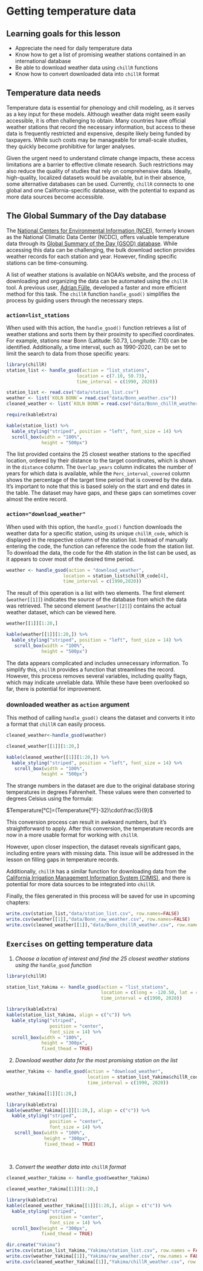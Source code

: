 # Getting temperature data

## Learning goals for this lesson

-   Appreciate the need for daily temperature data
-   Know how to get a list of promising weather stations contained in an international database
-   Be able to download weather data using `chillR` functions
-   Know how to convert downloaded data into `chillR` format

## Temperature data needs

Temperature data is essential for phenology and chill modeling, as it serves as a key input for these models. Although weather data might seem easily accessible, it is often challenging to obtain. Many countries have official weather stations that record the necessary information, but access to these data is frequently restricted and expensive, despite likely being funded by taxpayers. While such costs may be manageable for small-scale studies, they quickly become prohibitive for larger analyses.

Given the urgent need to understand climate change impacts, these access limitations are a barrier to effective climate research. Such restrictions may also reduce the quality of studies that rely on comprehensive data. Ideally, high-quality, localized datasets would be available, but in their absence, some alternative databases can be used. Currently, `chillR` connects to one global and one California-specific database, with the potential to expand as more data sources become accessible.

## The Global Summary of the Day database

The [National Centers for Environmental Information (NCEI)](https://www.ncei.noaa.gov/), formerly known as the National Climatic Data Center (NCDC), offers valuable temperature data through its [Global Summary of the Day (GSOD) database](https://www.ncei.noaa.gov/access/search/data-search/global-summary-of-the-day). While accessing this data can be challenging, the bulk download section provides weather records for each station and year. However, finding specific stations can be time-consuming.

A list of weather stations is available on NOAA's website, and the process of downloading and organizing the data can be automated using the `chillR` tool. A previous user, [Adrian Fülle](https://www.gartenbauwissenschaft.uni-bonn.de/author/adrian-fulle/), developed a faster and more efficient method for this task. The `chillR` function `handle_gsod()` simplifies the process by guiding users through the necessary steps.

### `action=list_stations`

When used with this action, the `handle_gsod()` function retrieves a list of weather stations and sorts them by their proximity to specified coordinates. For example, stations near Bonn (Latitude: 50.73, Longitude: 7.10) can be identified. Additionally, a time interval, such as 1990-2020, can be set to limit the search to data from those specific years:

```r
library(chillR)
station_list <- handle_gsod(action = "list_stations",
                          location = c(7.10, 50.73),
                          time_interval = c(1990, 2020))
```

```r
station_list <- read.csv("data/station_list.csv")
weather <- list(`KOLN BONN`= read.csv("data/Bonn_weather.csv"))
cleaned_weather <- list(`KOLN BONN`= read.csv("data/Bonn_chillR_weather.csv"))
```

```r
require(kableExtra)

kable(station_list) %>%
  kable_styling("striped", position = "left", font_size = 14) %>% 
  scroll_box(width = "100%",
             height = "500px")

```

The list provided contains the 25 closest weather stations to the specified location, ordered by their distance to the target coordinates, which is shown in the `distance` column. The `Overlap_years` column indicates the number of years for which data is available, while the `Perc_interval_covered` column shows the percentage of the target time period that is covered by the data. It's important to note that this is based solely on the start and end dates in the table. The dataset may have gaps, and these gaps can sometimes cover almost the entire record.

### `action="download_weather"`

When used with this option, the `handle_gsod()` function downloads the weather data for a specific station, using its unique `chillR_code`, which is displayed in the respective column of the station list. Instead of manually entering the code, the function can reference the code from the station list. To download the data, the code for the 4th station in the list can be used, as it appears to cover most of the desired time period.

```r
weather <- handle_gsod(action = "download_weather",
                     location = station_list$chillR_code[4],
                     time_interval = c(1990,2020))
```

The result of this operation is a list with two elements. The first element (`weather[[1]]`) indicates the source of the database from which the data was retrieved. The second element (`weather[[2]]`) contains the actual weather dataset, which can be viewed here.

```r
weather[[1]][1:20,]
```

```r
kable(weather[[1]][1:20,]) %>%
  kable_styling("striped", position = "left", font_size = 14) %>% 
   scroll_box(width = "100%",
             height = "500px")

```

The data appears complicated and includes unnecessary information. To simplify this, `chillR` provides a function that streamlines the record. However, this process removes several variables, including quality flags, which may indicate unreliable data. While these have been overlooked so far, there is potential for improvement.

### downloaded weather as `action` argument

This method of calling `handle_gsod()` cleans the dataset and converts it into a format that `chillR` can easily process.

```r
cleaned_weather<-handle_gsod(weather)
```

```r
cleaned_weather[[1]][1:20,]

```

```r
kable(cleaned_weather[[1]][1:20,]) %>%
  kable_styling("striped", position = "left", font_size = 14) %>% 
   scroll_box(width = "100%",
             height = "500px")

```

The strange numbers in the dataset are due to the original database storing temperatures in degrees Fahrenheit. These values were then converted to degrees Celsius using the formula:

$Temperature[°C]=(Temperature[°F]-32)\cdot\frac{5}{9}$

This conversion process can result in awkward numbers, but it's straightforward to apply. After this conversion, the temperature records are now in a more usable format for working with `chillR`.

However, upon closer inspection, the dataset reveals significant gaps, including entire years with missing data. This issue will be addressed in the lesson on filling gaps in temperature records.

Additionally, `chillR` has a similar function for downloading data from the [California Irrigation Management Information System (CIMIS)](https://cimis.water.ca.gov/), and there is potential for more data sources to be integrated into `chillR`.

Finally, the files generated in this process will be saved for use in upcoming chapters:

```r
write.csv(station_list,"data/station_list.csv", row.names=FALSE)
write.csv(weather[[1]],"data/Bonn_raw_weather.csv", row.names=FALSE)
write.csv(cleaned_weather[[1]],"data/Bonn_chillR_weather.csv", row.names=FALSE)

```

## `Exercises` on getting temperature data

1)  *Choose a location of interest and find the 25 closest weather stations using the* `handle_gsod` *function*

```r
library(chillR)
```

```r
station_list_Yakima <- handle_gsod(action = "list_stations",
                                   location = c(long = -120.50, lat = 46.60), 
                                   time_interval = c(1990, 2020))
```

```r
library(kableExtra)
kable(station_list_Yakima, align = c("c")) %>%
  kable_styling("striped", 
                position = "center", 
                font_size = 14) %>% 
  scroll_box(width = "100%",
             height = "300px",
             fixed_thead = TRUE)
```

2)  *Download weather data for the most promising station on the list*

```r
weather_Yakima <- handle_gsod(action = "download_weather",
                              location = station_list_Yakima$chillR_code[1],
                              time_interval = c(1990, 2020))
```

```r
weather_Yakima[[1]][1:20,]
```

```r
library(kableExtra)
kable(weather_Yakima[[1]][1:20,], align = c("c")) %>%
  kable_styling("striped", 
                position = "center", 
                font_size = 14) %>% 
   scroll_box(width = "100%", 
              height = "300px",
              fixed_thead = TRUE)
              
              

```

3)  *Convert the weather data into* `chillR` *format*

```r
cleaned_weather_Yakima <- handle_gsod(weather_Yakima) 
```

```r
cleaned_weather_Yakima[[1]][1:20,]
```

```r
library(kableExtra)
kable(cleaned_weather_Yakima[[1]][1:20,], align = c("c")) %>%
  kable_styling("striped", 
                position = "center", 
                font_size = 14) %>% 
  scroll_box(height = "300px",
             fixed_thead = TRUE)

```

```r
dir.create("Yakima")
write.csv(station_list_Yakima,"Yakima/station_list.csv", row.names = FALSE)
write.csv(weather_Yakima[[1]],"Yakima/raw_weather.csv", row.names = FALSE)
write.csv(cleaned_weather_Yakima[[1]],"Yakima/chillR_weather.csv", row.names = FALSE)
```
